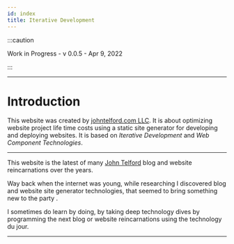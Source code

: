 ```yaml
---
id: index
title: Iterative Development
---
```


:::caution

Work in Progress - v 0.0.5 - Apr 9, 2022

:::
	
---

# Introduction

This website was created by [johntelford.com LLC](company.mdx). It is about optimizing website project life time costs using a static site generator for developing and deploying websites. It is based on *Iterative Development* and *Web Component Technologies*.

---

This website is the  latest of many [John Telford](https://johntelford.com) blog and website reincarnations over the years. 

Way back when the internet was young, while researching I discovered blog and website site generator technologies, that seemed to bring something new to the party .

I sometimes do learn by doing, by taking deep technology dives by programming the next blog or website reincarnations using the technology du jour.

---

